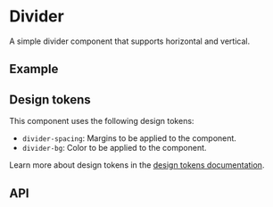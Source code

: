 
<Meta title="Docs/Components/Layout/Divider" />

# Divider
A simple divider component that supports horizontal and vertical.

## Example
<Canvas sourceState="shown" of={DividerStories.Horizontal} />

## Design tokens
This component uses the following design tokens:

- `divider-spacing`: Margins to be applied to the component.
- `divider-bg`: Color to be applied to the component.

Learn more about design tokens in the [design tokens documentation](?path=/story/docs-design-tokens-getting-started--page).

## API
<ArgTypes of={Divider} />
